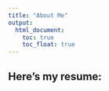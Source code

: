 ```yaml
---
title: "About Me"
output: 
  html_document:
    toc: true
    toc_float: true
---
```


## Here's my resume:

